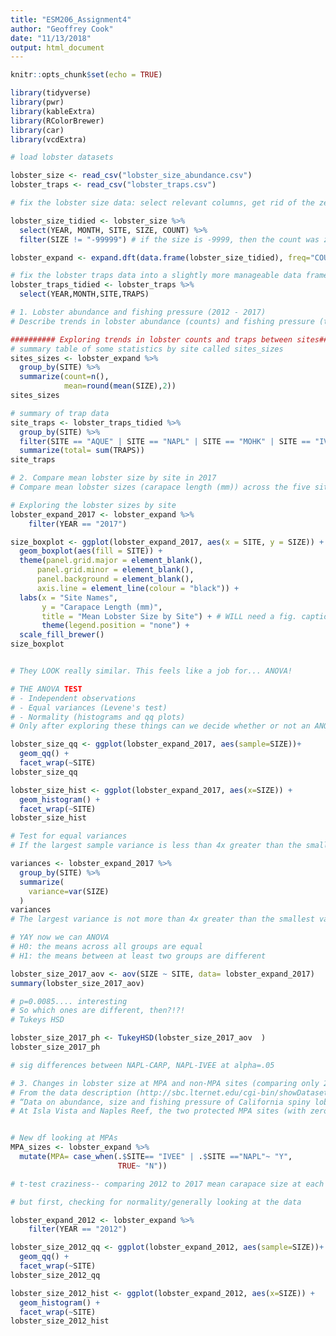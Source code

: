 ```yaml
---
title: "ESM206_Assignment4"
author: "Geoffrey Cook"
date: "11/13/2018"
output: html_document
---
```


```r
knitr::opts_chunk$set(echo = TRUE)
```

```r

library(tidyverse)
library(pwr)
library(kableExtra)
library(RColorBrewer)
library(car)
library(vcdExtra)

# load lobster datasets 

lobster_size <- read_csv("lobster_size_abundance.csv")
lobster_traps <- read_csv("lobster_traps.csv")

# fix the lobster size data: select relevant columns, get rid of the zero counts, expand so that each lobster has its own row

lobster_size_tidied <- lobster_size %>% 
  select(YEAR, MONTH, SITE, SIZE, COUNT) %>% 
  filter(SIZE != "-99999") # if the size is -9999, then the count was zero.

lobster_expand <- expand.dft(data.frame(lobster_size_tidied), freq="COUNT")

# fix the lobster traps data into a slightly more manageable data frame
lobster_traps_tidied <- lobster_traps %>% 
  select(YEAR,MONTH,SITE,TRAPS)

```



```r

# 1. Lobster abundance and fishing pressure (2012 - 2017)
# Describe trends in lobster abundance (counts) and fishing pressure (trap buoys) at the five locations from 2012 - 2017. Ignore transect information - we are only interested in evaluating abundance and pressure on the order of SITE. Note: you are not expected to use regression here - just think of ways to clearly describe annual totals visually and in text, noting important trends, events and differences.

########## Exploring trends in lobster counts and traps between sites##########
# summary table of some statistics by site called sites_sizes
sites_sizes <- lobster_expand %>% 
  group_by(SITE) %>% 
  summarize(count=n(),
            mean=round(mean(SIZE),2))
sites_sizes

# summary of trap data
site_traps <- lobster_traps_tidied %>% 
  group_by(SITE) %>%
  filter(SITE == "AQUE" | SITE == "NAPL" | SITE == "MOHK" | SITE == "IVEE" | SITE == "CARP") %>% 
  summarize(total= sum(TRAPS))
site_traps

```

```r

# 2. Compare mean lobster size by site in 2017
# Compare mean lobster sizes (carapace length (mm)) across the five sites for lobster observations collected in 2017. 

# Exploring the lobster sizes by site
lobster_expand_2017 <- lobster_expand %>% 
    filter(YEAR == "2017") 

size_boxplot <- ggplot(lobster_expand_2017, aes(x = SITE, y = SIZE)) +
  geom_boxplot(aes(fill = SITE)) +
  theme(panel.grid.major = element_blank(),
      panel.grid.minor = element_blank(), 
      panel.background = element_blank(),
      axis.line = element_line(colour = "black")) +
  labs(x = "Site Names",
       y = "Carapace Length (mm)", 
       title = "Mean Lobster Size by Site") + # WILL need a fig. caption instead of title in the report
       theme(legend.position = "none") +
  scale_fill_brewer()
size_boxplot


# They LOOK really similar. This feels like a job for... ANOVA!


```
```r
# THE ANOVA TEST
# - Independent observations
# - Equal variances (Levene's test)
# - Normality (histograms and qq plots)
# Only after exploring these things can we decide whether or not an ANOVA is appropriate to test these means. 

lobster_size_qq <- ggplot(lobster_expand_2017, aes(sample=SIZE))+
  geom_qq() +
  facet_wrap(~SITE)
lobster_size_qq

lobster_size_hist <- ggplot(lobster_expand_2017, aes(x=SIZE)) +
  geom_histogram() +
  facet_wrap(~SITE)
lobster_size_hist

# Test for equal variances
# If the largest sample variance is less than 4x greater than the smallest sample variance, then these are close enough to consider variances equal (an ANOVA is robust enough for this)

variances <- lobster_expand_2017 %>% 
  group_by(SITE) %>% 
  summarize(
    variance=var(SIZE)
  )
variances
# The largest variance is not more than 4x greater than the smallest variance! Yay

# YAY now we can ANOVA
# H0: the means across all groups are equal
# H1: the means between at least two groups are different

lobster_size_2017_aov <- aov(SIZE ~ SITE, data= lobster_expand_2017)
summary(lobster_size_2017_aov)

# p=0.0085.... interesting
# So which ones are different, then?!?!
# Tukeys HSD

lobster_size_2017_ph <- TukeyHSD(lobster_size_2017_aov  )
lobster_size_2017_ph

# sig differences between NAPL-CARP, NAPL-IVEE at alpha=.05
```



```r

# 3. Changes in lobster size at MPA and non-MPA sites (comparing only 2012 and 2017 sizes)
# From the data description (http://sbc.lternet.edu/cgi-bin/showDataset.cgi?docid=knb-lter-sbc.77):
# “Data on abundance, size and fishing pressure of California spiny lobster (Panulirus interruptus) are collected along the mainland coast of the Santa Barbara Channel. Spiny lobsters are an important predator in giant kelp forests off southern California. Two SBC LTER study reefs are located in or near the California Fish and Game Network of Marine Protected Areas (MPA), Naples and Isla Vista, both established as MPAs on 2012-01-01. MPAs provide a unique opportunity to investigate the effects of fishing on kelp forest community dynamics. Sampling began in 2012 and is ongoing.”
# At Isla Vista and Naples Reef, the two protected MPA sites (with zero fishing pressure), how do lobster sizes in 2012 and 2017 compare? At the non-MPA sites?


# New df looking at MPAs
MPA_sizes <- lobster_expand %>% 
  mutate(MPA= case_when(.$SITE== "IVEE" | .$SITE =="NAPL"~ "Y",
                        TRUE~ "N"))

# t-test craziness-- comparing 2012 to 2017 mean carapace size at each of the 5 sites

# but first, checking for normality/generally looking at the data

lobster_expand_2012 <- lobster_expand %>% 
    filter(YEAR == "2012") 

lobster_size_2012_qq <- ggplot(lobster_expand_2012, aes(sample=SIZE))+
  geom_qq() +
  facet_wrap(~SITE)
lobster_size_2012_qq

lobster_size_2012_hist <- ggplot(lobster_expand_2012, aes(x=SIZE)) +
  geom_histogram() +
  facet_wrap(~SITE)
lobster_size_2012_hist


```

